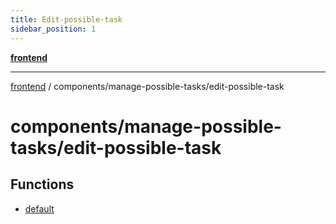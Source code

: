```yaml
---
title: Edit-possible-task
sidebar_position: 1
---
```


[**frontend**](./edit-possible-task/../../..)

***

[frontend](./edit-possible-task/../../..) / components/manage-possible-tasks/edit-possible-task

# components/manage-possible-tasks/edit-possible-task

## Functions

- [default](./edit-possible-task/functions/default)
